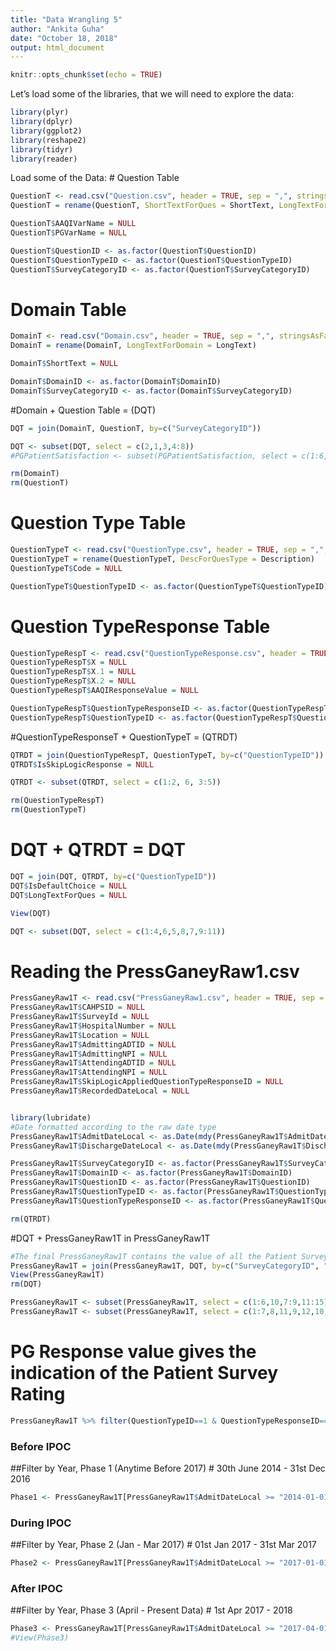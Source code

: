 ```yaml
---
title: "Data Wrangling 5"
author: "Ankita Guha"
date: "October 18, 2018"
output: html_document
---
```


```r
knitr::opts_chunk$set(echo = TRUE)
```

Let's load some of the libraries, that we will need to explore the data:

```r
library(plyr)
library(dplyr)
library(ggplot2)
library(reshape2)
library(tidyr)
library(reader)
```

Load some of the Data:
# Question Table
```r
QuestionT <- read.csv("Question.csv", header = TRUE, sep = ",", stringsAsFactors = FALSE)
QuestionT = rename(QuestionT, ShortTextForQues = ShortText, LongTextForQues = LongText)

QuestionT$AAQIVarName = NULL
QuestionT$PGVarName = NULL

QuestionT$QuestionID <- as.factor(QuestionT$QuestionID)
QuestionT$QuestionTypeID <- as.factor(QuestionT$QuestionTypeID)
QuestionT$SurveyCategoryID <- as.factor(QuestionT$SurveyCategoryID)
```

# Domain Table
```r
DomainT <- read.csv("Domain.csv", header = TRUE, sep = ",", stringsAsFactors = FALSE)
DomainT = rename(DomainT, LongTextForDomain = LongText)

DomainT$ShortText = NULL

DomainT$DomainID <- as.factor(DomainT$DomainID)
DomainT$SurveyCategoryID <- as.factor(DomainT$SurveyCategoryID)
```

#Domain + Question Table = (DQT)
```r
DQT = join(DomainT, QuestionT, by=c("SurveyCategoryID"))

DQT <- subset(DQT, select = c(2,1,3,4:8))
#PGPatientSatisfaction <- subset(PGPatientSatisfaction, select = c(1:6,8,7,9:13))

rm(DomainT)
rm(QuestionT)
```

# Question Type Table
```r
QuestionTypeT <- read.csv("QuestionType.csv", header = TRUE, sep = ",", stringsAsFactors = FALSE)
QuestionTypeT = rename(QuestionTypeT, DescForQuesType = Description)
QuestionTypeT$Code = NULL

QuestionTypeT$QuestionTypeID <- as.factor(QuestionTypeT$QuestionTypeID)
```

# Question TypeResponse Table
```r
QuestionTypeRespT <- read.csv("QuestionTypeResponse.csv", header = TRUE, sep = ",", stringsAsFactors = FALSE)
QuestionTypeRespT$X = NULL
QuestionTypeRespT$X.1 = NULL
QuestionTypeRespT$X.2 = NULL
QuestionTypeRespT$AAQIResponseValue = NULL

QuestionTypeRespT$QuestionTypeResponseID <- as.factor(QuestionTypeRespT$QuestionTypeResponseID)
QuestionTypeRespT$QuestionTypeID <- as.factor(QuestionTypeRespT$QuestionTypeID)
```

#QuestionTypeResponseT + QuestionTypeT = (QTRDT)
```r
QTRDT = join(QuestionTypeRespT, QuestionTypeT, by=c("QuestionTypeID"))
QTRDT$IsSkipLogicResponse = NULL

QTRDT <- subset(QTRDT, select = c(1:2, 6, 3:5))

rm(QuestionTypeRespT)
rm(QuestionTypeT)
```

# DQT + QTRDT = DQT
```r
DQT = join(DQT, QTRDT, by=c("QuestionTypeID"))
DQT$IsDefaultChoice = NULL
DQT$LongTextForQues = NULL

View(DQT)

DQT <- subset(DQT, select = c(1:4,6,5,8,7,9:11))
```


# Reading the PressGaneyRaw1.csv 
```r
PressGaneyRaw1T <- read.csv("PressGaneyRaw1.csv", header = TRUE, sep = ",", stringsAsFactors = FALSE)
PressGaneyRaw1T$CAHPSID = NULL
PressGaneyRaw1T$SurveyId = NULL
PressGaneyRaw1T$HospitalNumber = NULL
PressGaneyRaw1T$Location = NULL
PressGaneyRaw1T$AdmittingADTID = NULL
PressGaneyRaw1T$AdmittingNPI = NULL
PressGaneyRaw1T$AttendingADTID = NULL
PressGaneyRaw1T$AttendingNPI = NULL
PressGaneyRaw1T$SkipLogicAppliedQuestionTypeResponseID = NULL
PressGaneyRaw1T$RecordedDateLocal = NULL


library(lubridate)
#Date formatted according to the raw date type
PressGaneyRaw1T$AdmitDateLocal <- as.Date(mdy(PressGaneyRaw1T$AdmitDateLocal))
PressGaneyRaw1T$DischargeDateLocal <- as.Date(mdy(PressGaneyRaw1T$DischargeDateLocal))

PressGaneyRaw1T$SurveyCategoryID <- as.factor(PressGaneyRaw1T$SurveyCategoryID)
PressGaneyRaw1T$DomainID <- as.factor(PressGaneyRaw1T$DomainID)
PressGaneyRaw1T$QuestionID <- as.factor(PressGaneyRaw1T$QuestionID)
PressGaneyRaw1T$QuestionTypeID <- as.factor(PressGaneyRaw1T$QuestionTypeID)
PressGaneyRaw1T$QuestionTypeResponseID <- as.factor(PressGaneyRaw1T$QuestionTypeResponseID)

rm(QTRDT)

```

#DQT + PressGaneyRaw1T in PressGaneyRaw1T

```r
#The final PressGaneyRaw1T contains the value of all the Patient Survey Data along with Response
PressGaneyRaw1T = join(PressGaneyRaw1T, DQT, by=c("SurveyCategoryID", "DomainID", "QuestionID", "QuestionTypeID", "QuestionTypeResponseID"))
View(PressGaneyRaw1T)
rm(DQT)

PressGaneyRaw1T <- subset(PressGaneyRaw1T, select = c(1:6,10,7:9,11:15))
PressGaneyRaw1T <- subset(PressGaneyRaw1T, select = c(1:7,8,11,9,12,10,13:15))
```

# PG Response value gives the indication of the Patient Survey Rating
```r
PressGaneyRaw1T %>% filter(QuestionTypeID==1 & QuestionTypeResponseID==1)
```

### Before IPOC
##Filter by Year, Phase 1 (Anytime Before 2017)
# 30th June 2014 - 31st Dec 2016

```r
Phase1 <- PressGaneyRaw1T[PressGaneyRaw1T$AdmitDateLocal >= "2014-01-01" & PressGaneyRaw1T$AdmitDateLocal <= "2016-12-31",]
```

### During IPOC
##Filter by Year, Phase 2 (Jan - Mar 2017)
# 01st Jan 2017 - 31st Mar 2017

```r
Phase2 <- PressGaneyRaw1T[PressGaneyRaw1T$AdmitDateLocal >= "2017-01-01" & PressGaneyRaw1T$AdmitDateLocal <= "2017-03-31",]
```

### After IPOC
##Filter by Year, Phase 3 (April - Present Data)
# 1st Apr 2017 - 2018

```r
Phase3 <- PressGaneyRaw1T[PressGaneyRaw1T$AdmitDateLocal >= "2017-04-01" & PressGaneyRaw1T$AdmitDateLocal <= "2018-10-30",]
#View(Phase3)
```




















